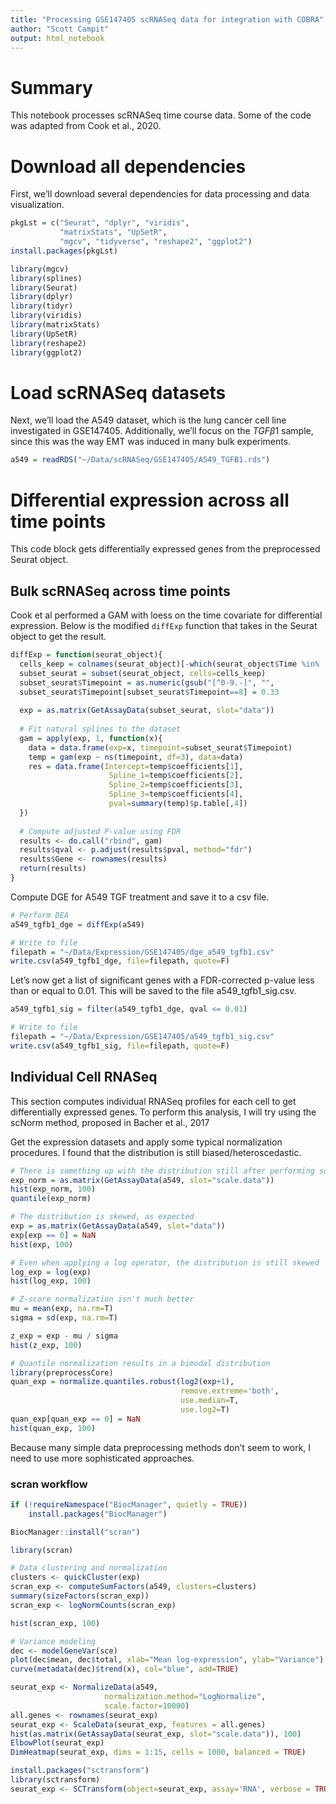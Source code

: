 ```yaml
---
title: "Processing GSE147405 scRNASeq data for integration with COBRA"
author: "Scott Campit"
output: html_notebook
---
```


# Summary
This notebook processes scRNASeq time course data. Some of the code was adapted from Cook et al., 2020.

# Download all dependencies

First, we'll download several dependencies for data processing and data visualization.

```r
pkgLst = c("Seurat", "dplyr", "viridis", 
           "matrixStats", "UpSetR", 
           "mgcv", "tidyverse", "reshape2", "ggplot2")
install.packages(pkgLst)

library(mgcv)
library(splines)
library(Seurat)
library(dplyr)
library(tidyr)
library(viridis)
library(matrixStats)
library(UpSetR)
library(reshape2)
library(ggplot2)
```

# Load scRNASeq datasets

Next, we'll load the A549 dataset, which is the lung cancer cell line investigated in GSE147405. Additionally, we'll focus on the $TGF \beta 1$ sample, since this was the way EMT was induced in many bulk experiments.

```r
a549 = readRDS("~/Data/scRNASeq/GSE147405/A549_TGFB1.rds")
```

# Differential expression across all time points
This code block gets differentially expressed genes from the preprocessed Seurat object.

## Bulk scRNASeq across time points

Cook et al performed a GAM with loess on the time covariate for differential expression. Below is the modified `diffExp` function that takes in the Seurat object to get the result.

```r
diffExp = function(seurat_object){
  cells_keep = colnames(seurat_object)[-which(seurat_object$Time %in%                                        c("8h_rm", "1d_rm", "3d_rm"))]
  subset_seurat = subset(seurat_object, cells=cells_keep)
  subset_seurat$Timepoint = as.numeric(gsub("[^0-9.-]", "",                                                       subset_seurat$Time))
  subset_seurat$Timepoint[subset_seurat$Timepoint==8] = 0.33 
  
  exp = as.matrix(GetAssayData(subset_seurat, slot="data")) 
  
  # Fit natural splines to the dataset
  gam = apply(exp, 1, function(x){
    data = data.frame(exp=x, timepoint=subset_seurat$Timepoint)
    temp = gam(exp ~ ns(timepoint, df=3), data=data)
    res = data.frame(Intercept=temp$coefficients[1],
                      Spline_1=temp$coefficients[2],
                      Spline_2=temp$coefficients[3],
                      Spline_3=temp$coefficients[4],
                      pval=summary(temp)$p.table[,4])
  })
  
  # Compute adjusted P-value using FDR
  results <- do.call("rbind", gam)
  results$qval <- p.adjust(results$pval, method="fdr")
  results$Gene <- rownames(results)
  return(results)
}
```

Compute DGE for A549 TGF treatment and save it to a csv file.
```r
# Perform DEA
a549_tgfb1_dge = diffExp(a549)

# Write to file
filepath = "~/Data/Expression/GSE147405/dge_a549_tgfb1.csv"
write.csv(a549_tgfb1_dge, file=filepath, quote=F)
```

Let's now get a list of significant genes with a FDR-corrected p-value less than or equal to 0.01. This will be saved to the file a549_tgfb1_sig.csv.
```r
a549_tgfb1_sig = filter(a549_tgfb1_dge, qval <= 0.01)

# Write to file
filepath = "~/Data/Expression/GSE147405/a549_tgfb1_sig.csv"
write.csv(a549_tgfb1_sig, file=filepath, quote=F)
```


## Individual Cell RNASeq
This section computes individual RNASeq profiles for each cell to get differentially expressed genes. To perform this analysis, I will try using the scNorm method, proposed in Bacher et al., 2017

Get the expression datasets and apply some typical normalization procedures. I found that the distribution is still biased/heteroscedastic.
```r

# There is something up with the distribution still after performing some Log normalization in Seurat
exp_norm = as.matrix(GetAssayData(a549, slot="scale.data")) 
hist(exp_norm, 100)
quantile(exp_norm)

# The distribution is skewed, as expected
exp = as.matrix(GetAssayData(a549, slot="data"))
exp[exp == 0] = NaN
hist(exp, 100)

# Even when applying a log operator, the distribution is still skewed
log_exp = log(exp)
hist(log_exp, 100)

# Z-score normalization isn't much better
mu = mean(exp, na.rm=T)
sigma = sd(exp, na.rm=T)

z_exp = exp - mu / sigma
hist(z_exp, 100)

# Quantile normalization results in a bimodal distribution
library(preprocessCore)
quan_exp = normalize.quantiles.robust(log2(exp+1), 
                                      remove.extreme='both', 
                                      use.median=T,
                                      use.log2=T)
quan_exp[quan_exp == 0] = NaN
hist(quan_exp, 100)
```

Because many simple data preprocessing methods don't seem to work, I need to use more sophisticated approaches. 

### scran workflow

```r
if (!requireNamespace("BiocManager", quietly = TRUE))
    install.packages("BiocManager")

BiocManager::install("scran")

library(scran)

# Data clustering and normalization
clusters <- quickCluster(exp)
scran_exp <- computeSumFactors(a549, clusters=clusters)
summary(sizeFactors(scran_exp))
scran_exp <- logNormCounts(scran_exp)

hist(scran_exp, 100)

# Variance modeling
dec <- modelGeneVar(sce)
plot(dec$mean, dec$total, xlab="Mean log-expression", ylab="Variance")
curve(metadata(dec)$trend(x), col="blue", add=TRUE)
```

```r
seurat_exp <- NormalizeData(a549, 
                     normalization.method="LogNormalize",
                     scale.factor=10000)
all.genes <- rownames(seurat_exp)
seurat_exp <- ScaleData(seurat_exp, features = all.genes)
hist(as.matrix(GetAssayData(seurat_exp, slot="scale.data")), 100)
ElbowPlot(seurat_exp)
DimHeatmap(seurat_exp, dims = 1:15, cells = 1000, balanced = TRUE)

install.packages("sctransform")
library(sctransform)
seurat_exp <- SCTransform(object=seurat_exp, assay='RNA', verbose = TRUE)
```
